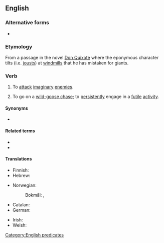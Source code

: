 ==English==
{{wikipedia|tilting at windmills}}

===Alternative forms===
* {{l|en|fight windmills}}

===Etymology===
From a passage in the novel [[w:Don Quixote|Don Quixote]] where the eponymous character tilts (i.e. [[joust]]s) at [[windmill]]s that he has mistaken for giants.

===Verb===
{{head|en|verb}}

# {{lb|en|intransitive}} To [[attack]] [[imaginary]] [[enemies]].
# {{lb|en|intransitive|by extension}} To go on a [[wild-goose chase]]; to [[persistently]] engage in a [[futile]] [[activity]].

====Synonyms====
* {{sense|go on a wild-goose chase}} {{l|en|chase a rainbow}}

====Related terms====
* {{l|en|throw one's cap over the windmill}}
* {{l|en|mistake windmills for giants}}

====Translations====
{{trans-top|attack imaginary enemies}}
* Finnish: {{t|fi|[[taistella]] [[tuulimyllyjä]] [[vastaan]]}}
* Hebrew: {{t+|he|נלחם בטחנות רוח}}
{{trans-mid}}
* Norwegian:
*: Bokmål: {{t+|nb|slåss mot vindmøller}}, {{t|nb|kjempe mot vindmøller}}
{{trans-bottom}}

{{checktrans-top}}
* Catalan: {{t|ca|lluïtar contra molins de vent}}
* German: {{t+|de|gegen Windmühlen kämpfen}}
{{trans-mid}}
* Irish: {{t|ga|dul i ngleic le samhailtí}}
* Welsh: {{t|cy|ymladd â melinau gwynt}}
{{trans-bottom}}

[[Category:English predicates]]